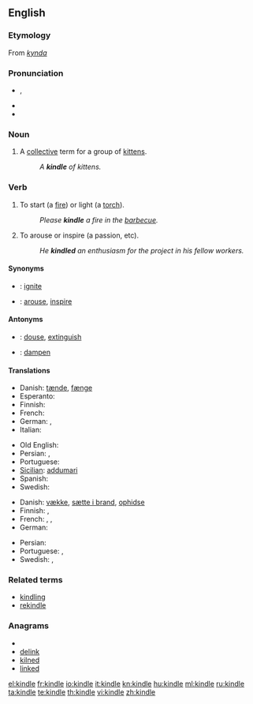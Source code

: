 {{was wotd|2006|October|3}}
==English==

===Etymology===
From {{etyl|non}} ''[[kynda]]''

===Pronunciation===
* {{IPA|/ˈkɪndl/}}, {{SAMPA|/"kIndl/}}
* {{audio|en-us-kindle.ogg|Audio (US)}}
* {{rhymes|ɪndəl}}

===Noun===
{{en-noun}}

# {{obsolete}} A [[collective]] term for a group of [[kitten]]s.
#: ''A '''kindle''' of kittens.''

===Verb===
{{en-verb|kindl|ing}}

# {{transitive}} To start (a [[fire]]) or light (a [[torch]]).
#: ''Please '''kindle''' a fire in the [[barbecue]].''
# {{transitive}} To arouse or inspire (a passion, etc).
#: ''He '''kindled''' an enthusiasm for the project in his fellow workers.''

====Synonyms====
* {{italbrac|to start a fire}}: [[ignite]]
* {{italbrac|to arouse}}: [[arouse]], [[inspire]]

====Antonyms====
* {{italbrac|to start a fire}}: [[douse]], [[extinguish]]
* {{italbrac|to arouse}}: [[dampen]]

====Translations====
{{trans-top|to start (a fire)}}
* Danish: [[tænde]], [[fænge]]
* Esperanto: {{t|eo|ekbruligi}}
* Finnish: {{t-|fi|sytyttää}}
* French: {{t+|fr|allumer}}
* German: {{t+|de|anzünden}}, {{t-|de|entfachen}}
* Italian: {{t+|it|accendere}}
{{trans-mid}}
* Old English: {{t-|ang|ælan|alt=ǣlan|xs=Old English}}
* Persian: {{t-|fa|افروختن|tr=afrōxtan|xs=Persian}}, {{t-|fa|روشن کردن|tr=rowšan kardan|xs=Persian}}
* Portuguese: {{t+|pt|acender}}
* [[Sicilian]]: [[addumari]]
* Spanish: {{t|es|encender}}
* Swedish: {{t+|sv|tända}}
{{trans-bottom}}

{{trans-top|to arouse}}
* Danish: [[vække]], [[sætte i brand]], [[ophidse]]
* Finnish: {{t-|fi|sytyttää}}, {{t+|fi|kiihottaa}}
* French: {{t+|fr|exalter}}, {{t+|fr|inspirer}}, {{t+|fr|susciter}}
* German: {{t-|de|entfachen}}
{{trans-mid}}
* Persian: {{t|fa|برانگیختن|tr=barangixtan|xs=Persian}}
* Portuguese: {{t+|pt|inspirar}}, {{t+|pt|suscitar}}
* Swedish: {{t+|sv|tända}}, {{t+|sv|väcka}}
{{trans-bottom}}

===Related terms===
* [[kindling]]
* [[rekindle]]

===Anagrams===
* {{alphagram|deikln}}
* [[delink#English|delink]]
* [[kilned#English|kilned]]
* [[linked#English|linked]]

[[el:kindle]]
[[fr:kindle]]
[[io:kindle]]
[[it:kindle]]
[[kn:kindle]]
[[hu:kindle]]
[[ml:kindle]]
[[ru:kindle]]
[[ta:kindle]]
[[te:kindle]]
[[th:kindle]]
[[vi:kindle]]
[[zh:kindle]]
